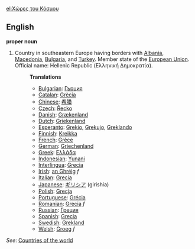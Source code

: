 [[el:Χώρες του Κόσμου]]
==English==

'''proper noun'''

# Country in southeastern Europe having borders with [[Albania]], [[Macedonia]], [[Bulgaria]], and [[Turkey]]. Member state of the [[European Union]]. Official name: Hellenic Republic (Ελληνική Δημοκρατία).
#:'''Translations'''
#:*[[Bulgarian]]: [[Гърция]]
#:*[[Catalan]]: [[Grècia]]
#:*[[Chinese]]: [[希腊]]
#:*[[Czech]]: [[Řecko]]
#:*[[Danish]]: [[Grækenland]]
#:*[[Dutch]]: [[Griekenland]]
#:*[[Esperanto]]: [[Grekio]], [[Grekujo]], [[Greklando]]
#:*[[Finnish]]: [[Kreikka]]
#:*[[French]]: [[Grèce]]
#:*[[German]]: [[Griechenland]]
#:*[[Greek]]: [[Ελλάδα]]
#:*[[Indonesian]]: [[Yunani]]
#:*[[Interlingua]]: [[Grecia]]
#:*[[Irish]]: [[an Ghréig]] ''f''
#:*[[Italian]]: [[Grecia]]
#:*[[Japanese]]: [[ギリシア]] (girishia)
#:*[[Polish]]: [[Grecja]]
#:*[[Portuguese]]: [[Grécia]]
#:*[[Romanian]]: [[Grecia]] ''f''
#:*[[Russian]]: [[Греция]]
#:*[[Spanish]]: [[Grecia]]
#:*[[Swedish]]: [[Grekland]]
#:*[[Welsh]]: [[Groeg]] ''f''

''See'': [[Countries of the world]]